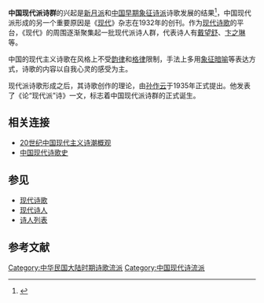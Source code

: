 '''中国现代派诗群'''的兴起是[[新月派|新月派]]和[[中国早期象征诗派|中国早期象征诗派]]诗歌发展的结果<ref>{{Cite web|url =https://drive.google.com/file/d/0B_cedzg2rPxgNUs4Vk1STDVHUjA/view|title =论网络文学发展的快餐文化下，现代诗歌当前现状如何？|author =Google|date =2015-03-30|publisher =佚名|language =zh-cn|accessdate =2016-10-10|quote =众所周知,中国现代新诗是指五四前后出现的白话诗歌,与古典诗歌相对而言,一般不拘格式和韵律。中国现代诗的发现最早追源到清末,当时,在五四运动的影响下,一些从西方引进的诗作已开始用白话进行翻译,但是这些作品量还是不足,后期也是因为受这些翻译品的影响,产生思潮,才逐渐由越来越多的人独立创作。|archive-date =2016-11-17|archive-url =https://web.archive.org/web/20161117145512/https://drive.google.com/file/d/0B_cedzg2rPxgNUs4Vk1STDVHUjA/view|dead-url =no}}</ref>，中国现代派形成的另一个重要原因是《[[现代|现代]]》杂志在1932年的创刊。作为[[现代诗歌|现代诗歌]]的平台，《现代》的周围逐渐聚集起一批现代派诗人群，代表诗人有[[戴望舒|戴望舒]]、[[卞之琳|卞之琳]]等。

中国的现代主义诗歌在风格上不受[[韵律|韵律]]和[[格律|格律]]限制，手法上多用[[象征|象征]][[暗喻|暗喻]]等表达方式，诗歌的内容以自我心灵的感受为主。

现代派诗歌形成之后，其诗歌创作的理论，由[[孙作云|孙作云]]于1935年正式提出。他发表了《论“现代派”诗》一文，标志着中国现代派诗群的正式诞生。

==相关连接==

*[https://web.archive.org/web/20070203221642/http://www.culstudies.com/rendanews/displaynews.asp?id=5938 20世纪中国现代主义诗潮概观]
*[https://web.archive.org/web/20100713001120/http://zgsgs.mvhosted.com/ 中国现代诗歌史]

==参见==
*[[现代诗歌|现代诗歌]]
*[[现代诗人|现代诗人]]
*[[诗人列表|诗人列表]]

== 参考文献 ==
{{Reflist}}

{{Chinese literature-stub}}
[[Category:中华民国大陆时期诗歌流派|Category:中华民国大陆时期诗歌流派]]
[[Category:中国现代诗流派|Category:中国现代诗流派]]